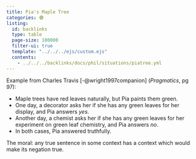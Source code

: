 ```yaml
---
title: Pia's Maple Tree
categories: 🟢
listing:
  id: backlinks
  type: table
  page-size: 100000
  filter-ui: true
  template: "../../../ejs/custom.ejs"
  contents:
    - ../../../backlinks/docs/phil/situations/piatree.yml
---
```



Example from Charles Travis [-@wright1997companion] (*Pragmatics*, pg 97):

- Maple trees have red leaves naturally, but Pia paints them green.
- One day, a decorator asks her if she has any green leaves for her display, and 
  Pia answers *yes*.
- Another day, a chemist asks her if she has any green leaves for her experiment 
  on green leaf chemistry, and Pia answers *no*.
- In both cases, Pia answered truthfully.


The moral: any true sentence in some context has a context which would make its 
negation true.